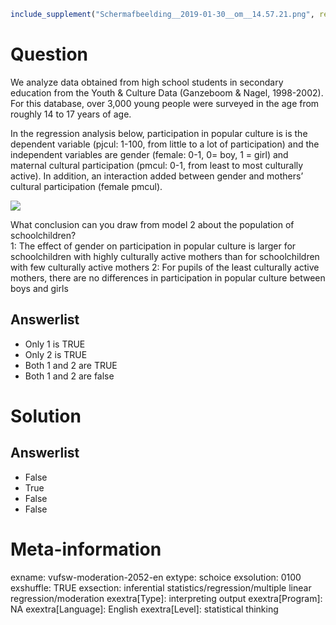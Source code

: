 ```r
include_supplement("Schermafbeelding__2019-01-30__om__14.57.21.png", recursive = TRUE)
```

Question
========
We analyze data obtained from high school students in secondary education from the Youth & Culture Data (Ganzeboom & Nagel, 1998-2002). For this database, over 3,000 young people were surveyed in the age from roughly 14 to 17 years of age.    
  
In the regression analysis below, participation in popular culture is is the dependent variable (pjcul: 1-100, from little to a lot of participation) and the independent variables are gender (female: 0-1, 0= boy, 1 = girl) and maternal cultural participation (pmcul: 0-1, from least to most culturally active). In addition, an interaction added between gender and mothers' cultural participation (female pmcul).  
  
  
![](Schermafbeelding__2019-01-30__om__14.57.21.png)
  
What conclusion can you draw from model 2 about the population of schoolchildren?  
1: The effect of gender on participation in popular culture is larger for schoolchildren with highly culturally active mothers than for schoolchildren with few culturally active mothers 2: For pupils of the least culturally active mothers, there are no differences in participation in popular culture between boys and girls

Answerlist
----------
* Only 1 is TRUE
* Only 2 is TRUE
* Both 1 and 2 are TRUE
* Both 1 and 2 are false

Solution
========

Answerlist
----------
* False
* True
* False
* False

Meta-information
================
exname: vufsw-moderation-2052-en
extype: schoice
exsolution: 0100
exshuffle: TRUE
exsection: inferential statistics/regression/multiple linear regression/moderation
exextra[Type]: interpreting output
exextra[Program]: NA
exextra[Language]: English
exextra[Level]: statistical thinking

